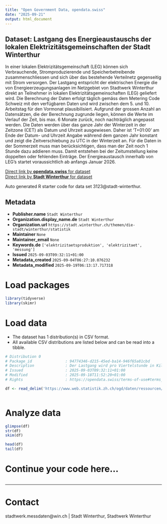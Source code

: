 ```yaml
---
title: "Open Government Data, opendata.swiss"
date: "2025-09-21"
output: html_document
---
```


## Dataset: Lastgang des Energieaustauschs der lokalen Elektrizitätsgemeinschaften der Stadt Winterthur

In einer lokalen Elektrizitätsgemeinschaft (LEG) können sich Verbrauchende, Stromproduzierende und Speicherbetreibende zusammenschliessen und sich über das bestehende Verteilnetz gegenseitig mit Strom versorgen. Der Lastgang entspricht der elektrischen Energie die von Energieerzeugungsanlagen im Netzgebiet von Stadtwerk Winterthur direkt an Teilnehmer in lokalen Elektrizitätsgemeinschaften (LEG) geliefert wird. Die Berechnung der Daten erfolgt täglich gemäss dem Metering Code Schweiz mit den verfügbaren Daten und wird zwischen dem 5. und 10. Arbeitstag für den Vormonat plausibilisiert. Aufgrund der grossen Anzahl an Datensätzen, die der Berechnung zugrunde liegen, können die Werte im Verlauf der Zeit, bis max. 6 Monate zurück, noch nachträglich angepasst werden. Die Daten werden über das ganze Jahr der Winterzeit in der Zeitzone (CET) als Datum und Uhrzeit ausgewiesen. Daher ist 'T+01:00' am Ende der Datum- und Uhrzeit Angabe während dem ganzen Jahr konstant und zeigt die Zeitverschiebung zu UTC in der Winterzeit an. Für die Daten in der Sommerzeit muss man berücksichtigen, dass man der Zeit noch 1 Stunde dazu addieren muss. Damit entstehen bei der Zeitumstellung keine doppelten oder fehlenden Einträge. Der Energieaustausch innerhalb von LEG’s startet voraussichtlich ab anfangs Januar 2026.

[Direct link by **opendata.swiss** for dataset](https://opendata.swiss/de/dataset/lastgang-des-energieaustauschs-der-lokalen-elektrizitatsgemeinschaften-der-stadt-winterthur)<br>
[Direct link by **Stadt Winterthur** for dataset]()

Auto generated R starter code for data set 3123@stadt-winterthur.

## Metadata

- **Publisher.name** `Stadt Winterthur`
- **Organization.display_name.de** `Stadt Winterthur`
- **Organization.url** `https://stadt.winterthur.ch/themen/die-stadt/winterthur/statistik`
- **Maintainer** `None`
- **Maintainer_email** `None`
- **Keywords.de** `['elektrizitaetsproduktion', 'elektrizitaet', 'messung']`
- **Issued** `2025-09-03T09:32:11+01:00`
- **Metadata_created** `2025-09-04T06:27:10.076232`
- **Metadata_modified** `2025-09-19T06:13:17.717318`


# Load packages

```r

library(tidyverse)
library(skimr)

```

# Load data

-   The dataset has 1 distribution(s) in CSV format.
-   All available CSV distributions are listed below and can be read into a tibble.

```r

# Distribution 0
# Package_id               : 94774346-d215-45ed-ba14-946f65a81cbd
# Description              : Der Lastgang wird pro Viertelstunde in Kilowattstunden zusammengefasst.
# Issued                   : 2025-09-03T09:32:11+01:00
# Modified                 : 2025-09-18T11:52:20+01:00
# Rights                   : https://opendata.swiss/terms-of-use#terms_open

df <- read_delim('https://www.web.statistik.zh.ch/ogd/daten/ressourcen/KTZH_00003123_00006584.csv')



```

# Analyze data

```r

glimpse(df)
str(df)
skim(df)

head(df)
tail(df)

```

# Continue your code here...

```r

```

------------------------------------------------------------------------

# Contact

stadtwerk.messdaten@win.ch | Stadt Winterthur, Stadtwerk Winterthur
